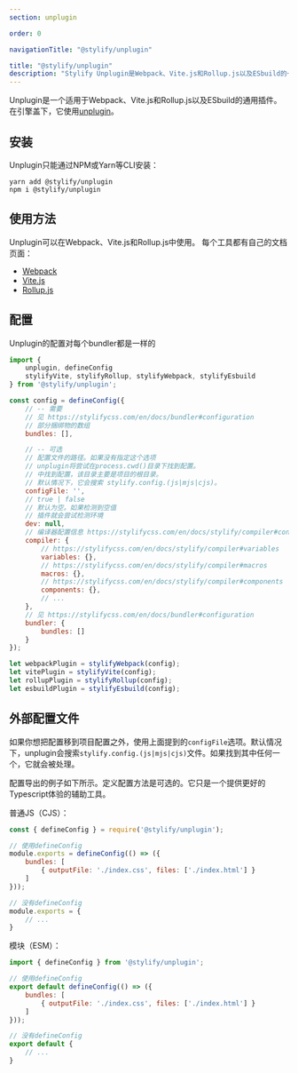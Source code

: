 ```yaml
---
section: unplugin

order: 0

navigationTitle: "@stylify/unplugin"

title: "@stylify/unplugin"
description: "Stylify Unplugin是Webpack、Vite.js和Rollup.js以及ESbuild的一个通用插件。"
---
```


Unplugin是一个适用于Webpack、Vite.js和Rollup.js以及ESbuild的通用插件。
在引擎盖下，它使用[unplugin](https://github.com/unjs/unplugin)。

## 安装

Unplugin只能通过NPM或Yarn等CLI安装：
```
yarn add @stylify/unplugin
npm i @stylify/unplugin
```

## 使用方法

Unplugin可以在Webpack、Vite.js和Rollup.js中使用。
每个工具都有自己的文档页面：
- [Webpack](/zh/docs/integrations/webpack)
- [Vite.js](/zh/docs/integrations/vitejs)
- [Rollup.js](/zh/docs/integrations/rollupjs)

## 配置
Unplugin的配置对每个bundler都是一样的


```javascript
import {
	unplugin, defineConfig
	stylifyVite, stylifyRollup, stylifyWebpack, stylifyEsbuild
} from '@stylify/unplugin';

const config = defineConfig({
	// -- 需要
	// 见 https://stylifycss.com/en/docs/bundler#configuration
	// 部分捆绑物的数组
	bundles: [],

	// -- 可选
	// 配置文件的路径。如果没有指定这个选项
	// unplugin将尝试在process.cwd()目录下找到配置。
	// 中找到配置，该目录主要是项目的根目录。
	// 默认情况下，它会搜索 stylify.config.(js|mjs|cjs)。
	configFile: '',
	// true | false
	// 默认为空。如果检测到空值
	// 插件就会尝试检测环境
	dev: null,
	// 编译器配置信息 https://stylifycss.com/en/docs/stylify/compiler#configuration
	compiler: {
		// https://stylifycss.com/en/docs/stylify/compiler#variables
		variables: {},
		// https://stylifycss.com/en/docs/stylify/compiler#macros
		macros: {},
		// https://stylifycss.com/en/docs/stylify/compiler#components
		components: {},
		// ...
	},
	// 见 https://stylifycss.com/en/docs/bundler#configuration
	bundler: {
		bundles: []
	}
});

let webpackPlugin = stylifyWebpack(config);
let vitePlugin = stylifyVite(config);
let rollupPlugin = stylifyRollup(config);
let esbuildPlugin = stylifyEsbuild(config);
```

## 外部配置文件
如果你想把配置移到项目配置之外，使用上面提到的`configFile`选项。默认情况下，unplugin会搜索`stylify.config.(js|mjs|cjs)`文件。如果找到其中任何一个，它就会被处理。

配置导出的例子如下所示。定义配置方法是可选的。它只是一个提供更好的Typescript体验的辅助工具。

普通JS（CJS）：


```javascript
const { defineConfig } = require('@stylify/unplugin');

// 使用defineConfig
module.exports = defineConfig(() => ({
	bundles: [
		{ outputFile: './index.css', files: ['./index.html'] }
	]
}));

// 没有defineConfig
module.exports = {
	// ...
}

```

模块（ESM）：


```javascript
import { defineConfig } from '@stylify/unplugin';

// 使用defineConfig
export default defineConfig(() => ({
	bundles: [
		{ outputFile: './index.css', files: ['./index.html'] }
	]
}));

// 没有defineConfig
export default {
	// ...
}
```

<WhereToNext />

